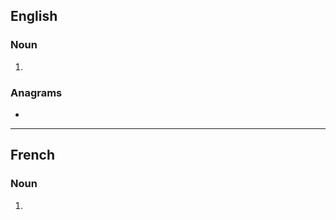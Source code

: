 ==English==

===Noun===
{{head|en|noun form}}

# {{plural of|en|oscillation}}

===Anagrams===
* {{anagrams|en|a=aciillnoosst|colonialists}}

----

==French==

===Noun===
{{head|fr|noun plural form|g=f}}

# {{plural of|fr|oscillation}}